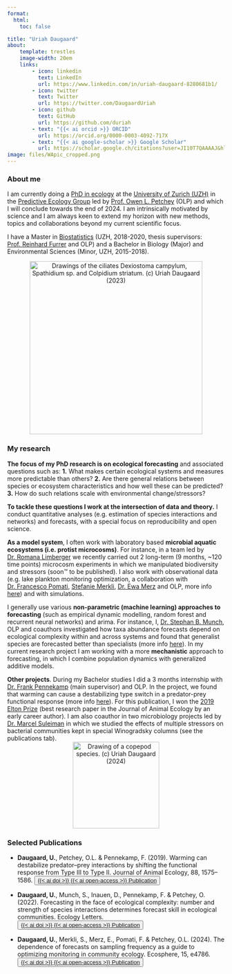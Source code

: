 ```yaml
---
format:
  html:
    toc: false

title: "Uriah Daugaard"
about:
    template: trestles
    image-width: 20em
    links:
        - icon: linkedin
          text: LinkedIn
          url: https://www.linkedin.com/in/uriah-daugaard-8280681b1/
        - icon: twitter
          text: Twitter
          url: https://twitter.com/DaugaardUriah
        - icon: github
          text: GitHub
          url: https://github.com/duriah
        - text: "{{< ai orcid >}} ORCID"
          url: https://orcid.org/0000-0003-4092-717X
        - text: "{{< ai google-scholar >}} Google Scholar"
          url: https://scholar.google.ch/citations?user=JI10T7QAAAAJ&hl
image: files/WApic_cropped.png
---
```


### About me

I am currently doing a [PhD in ecology](https://www.ieu.uzh.ch/en/teaching/phd/graduate.html){target="_blank"} at the [University of Zurich (UZH)](https://www.uzh.ch/en.html){target="_blank"} in the [Predictive Ecology Group](https://thetrophiclink.org/){target="_blank"} led by [Prof. Owen L. Petchey](https://www.ieu.uzh.ch/en/staff/member/petchey_owen.html){target="_blank"} (OLP) and which I will conclude towards the end of 2024. I am intrinsically motivated by science and I am always keen to extend my horizon with new methods, topics and collaborations beyond my current scientific focus.

I have a Master in [Biostatistics](https://www.biostat.uzh.ch/){target="_blank"} (UZH, 2018-2020, thesis supervisors: [Prof. Reinhard Furrer](https://user.math.uzh.ch/furrer/){target="_blank"} and OLP) and a Bachelor in Biology (Major) and Environmental Sciences (Minor, UZH, 2015-2018).


<center><img src="files/several_spec.svg" title="Drawings of the ciliates Dexiostoma campylum, Spathidium sp. and Colpidium striatum. (c) Uriah Daugaard (2023)" alt="Drawings of the ciliates Dexiostoma campylum, Spathidium sp. and Colpidium striatum. (c) Uriah Daugaard (2023)" width="400"/></center>


###  My research

**The focus of my PhD research is on ecological forecasting** and associated questions such as: **1.** What makes certain ecological systems and measures more predictable than others? **2.** Are there general relations between species or ecosystem characteristics and how well these can be predicted? **3.** How do such relations scale with environmental change/stressors?

**To tackle these questions I work at the intersection of data and theory.** I conduct quantitative analyses (e.g. estimation of species interactions and networks) and forecasts, with a special focus on reproducibility and open science. 

**As a model system**, I often work with laboratory based **microbial aquatic ecosystems (i.e. protist microcosms)**. For instance, in a team led by [Dr. Romana Limberger](https://www.ieu.uzh.ch/en/staff/member/limberger_romana.html){target="_blank"} we recently carried out 2 long-term (9 months, \~120 time points) microcosm experiments in which we manipulated biodiversity and stressors (soon™ to be published). I also work with observational data (e.g. lake plankton monitoring optimization, a collaboration with [Dr. Francesco Pomati](https://www.eawag.ch/en/about-us/portrait/organisation/staff/profile/francesco-pomati/show/){target="_blank"}, [Stefanie Merkli](https://www.eawag.ch/de/ueber-uns/portraet/organisation/mitarbeitende/profile/stefanie-merkli/show/){target="_blank"}, [Dr. Ewa Merz](https://www.eawag.ch/en/about-us/portrait/organisation/staff/profile/ewa-merz/show/){target="_blank"} and OLP, more info [here](/ResearchPages/SamplingFreq.qmd)) and with simulations.

I generally use various **non-parametric (machine learning) approaches to forecasting** (such as empirical dynamic modelling, random forest and recurrent neural networks) and arima. For instance, I, [Dr. Stephan B. Munch](https://sbmunch.sites.ucsc.edu/){target="_blank"}, OLP and coauthors investigated how taxa abundance forecasts depend on ecological complexity within and across systems and found that generalist species are  forecasted better than specialists (more info [here](/ResearchPages/EcoComplexEcoForecast.qmd)). In my current research project I am working with a more **mechanistic** approach to forecasting, in which I combine population dynamics with generalized additive models.

**Other projects**. During my Bachelor studies I did a 3 months internship with [Dr. Frank Pennekamp](https://www.frank-pennekamp.info/){target="_blank"} (main supervisor) and OLP. In the project, we found that warming can cause a destabilizing type switch in a predator-prey functional response (more info [here](/ResearchPages/warmingFRpage.qmd)). For this publication, I won the [2019 Elton Prize](https://www.britishecologicalsociety.org/publications/best-paper-by-an-early-career-researcher/elton-prize/){target="_blank"} (best research paper in the Journal of Animal Ecology by an early career author). I am also coauthor in two microbiology projects led by [Dr. Marcel Suleiman](https://www.fhnw.ch/en/people/marcel-suleimann){target="_blank"} in which we studied the effects of multiple stressors on bacterial communities kept in special Winogradsky columns (see the publications tab).
<center><img src="files/copepod_dark.svg" title="Drawing of a copepod species. (c) Uriah Daugaard (2024)" alt="Drawing of a copepod species. (c) Uriah Daugaard (2024)" width="200"/></center>

### Selected Publications

-   **Daugaard, U.**, Petchey, O.L. & Pennekamp, F. (2019). Warming can destabilize predator–prey interactions by shifting the functional response from Type III to Type II. Journal of Animal Ecology, 88, 1575–1586. <button type="button" class="btn btn-secondary btn-xs"><a href="https://doi.org/10.1111/1365-2656.13053" class="link-light text-decoration-none">{{< ai doi >}} {{< ai open-access >}} Publication</a></button>

-   **Daugaard, U.**, Munch, S., Inauen, D., Pennekamp, F. & Petchey, O. (2022). Forecasting in the face of ecological complexity: number and strength of species interactions determines forecast skill in ecological communities. Ecology Letters. <button type="button" class="btn btn-secondary btn-xs"><a href="https://doi.org/10.1111/ele.14070" class="link-light text-decoration-none">{{< ai doi >}} {{< ai open-access >}} Publication</a></button> 

-   **Daugaard, U.**, Merkli, S., Merz, E., Pomati, F. & Petchey, O.L. (2024). The dependence of forecasts on sampling frequency as a guide to optimizing monitoring in community ecology. Ecosphere, 15, e4786. <button type="button" class="btn btn-secondary btn-xs"><a href="https://doi.org/10.1002/ecs2.4786" class="link-light text-decoration-none">{{< ai doi >}} {{< ai open-access >}} Publication</a></button>



